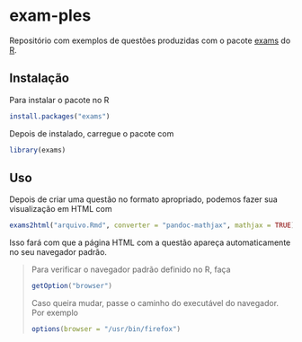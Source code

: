 # exam-ples

Repositório com exemplos de questões produzidas com o pacote
[exams](https://cran.r-project.org/package=exams) do
[R](http://cran-r.c3sl.ufpr.br/).

## Instalação

Para instalar o pacote no R

```r
install.packages("exams")
```

Depois de instalado, carregue o pacote com

```r
library(exams)
```

## Uso

Depois de criar uma questão no formato apropriado, podemos fazer sua
visualização em HTML com

```r
exams2html("arquivo.Rmd", converter = "pandoc-mathjax", mathjax = TRUE)
```

Isso fará com que a página HTML com a questão apareça automaticamente no
seu navegador padrão.

<blockquote>
Para verificar o navegador padrão definido no R, faça
```r
getOption("browser")
```
Caso queira mudar, passe o caminho do executável do navegador. Por
exemplo
```r
options(browser = "/usr/bin/firefox")
```
</blockquote>

